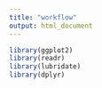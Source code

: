 ```yaml
---
title: "workflow"
output: html_document
---
```



```r
library(ggplot2)
library(readr)
library(lubridate)
library(dplyr)
```

